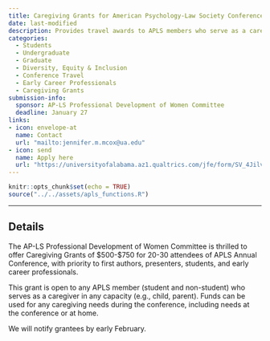 ```yaml
---
title: Caregiving Grants for American Psychology-Law Society Conference
date: last-modified
description: Provides travel awards to APLS members who serve as a caregiver in any capacity (e.g., child, parent) to attend the American Psychology-Law Society Conference.
categories: 
  - Students
  - Undergraduate
  - Graduate
  - Diversity, Equity & Inclusion
  - Conference Travel
  - Early Career Professionals
  - Caregiving Grants
submission-info:
  sponsor: AP-LS Professional Development of Women Committee
  deadline: January 27
links:
- icon: envelope-at
  name: Contact
  url: "mailto:jennifer.m.mcox@ua.edu"
- icon: send
  name: Apply here
  url: "https://universityofalabama.az1.qualtrics.com/jfe/form/SV_4Jilv1WU81DVrGm"
---
```


```r
knitr::opts_chunk$set(echo = TRUE)
source("../../assets/apls_functions.R")
```

<hr>

::: panel-tabset
# Details
The AP-LS Professional Development of Women Committee is thrilled to offer Caregiving Grants of $500-$750 for 20-30 attendees of APLS Annual Conference, with priority to first authors, presenters, students, and early career professionals. 

This grant is open to any APLS member (student and non-student) who serves as a caregiver in any capacity (e.g., child, parent). Funds can be used for any caregiving needs during the conference, including needs at the conference or at home.

 
We will notify grantees by early February.

:::